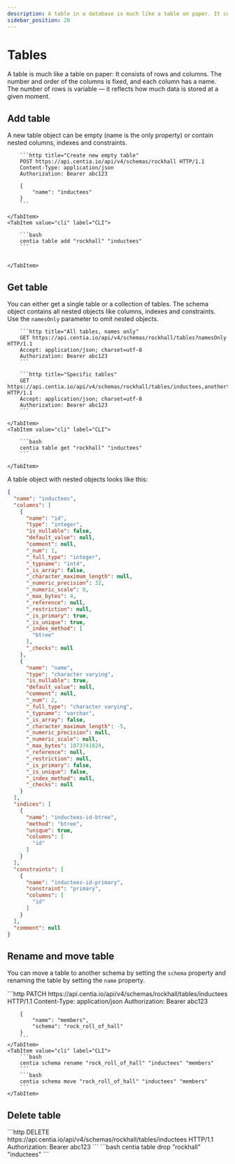 ```yaml
---
description: A table in a database is much like a table on paper. It consists of rows and columns.
sidebar_position: 20
---
```



# Tables

A table is much like a table on paper: It consists of rows and columns. The number and order of
the columns is fixed, and each column has a name. The number of rows is variable — it reflects how much data is stored
at a given moment.

## Add table

A new table object can be empty (name is the only property) or contain nested columns, indexes and constraints.

<Tabs>
    <TabItem value="http" label="HTTP" default>

        ```http title="Create new empty table"
        POST https://api.centia.io/api/v4/schemas/rockhall HTTP/1.1
        Content-Type: application/json
        Authorization: Bearer abc123

        {
            "name": "inductees"
        }
        ```

    </TabItem>
    <TabItem value="cli" label="CLI">

        ```bash
        centia table add "rockhall" "inductees"
        ```


    </TabItem>
</Tabs>

## Get table

You can either get a single table or a collection of tables. The schema object contains all nested objects like
columns, indexes and constraints. Use the `namesOnly` parameter to omit nested objects.

<Tabs>
    <TabItem value="http" label="HTTP" default>

        ```http title="All tables, names only"
        GET https://api.centia.io/api/v4/schemas/rockhall/tables?namesOnly HTTP/1.1
        Accept: application/json; charset=utf-8
        Authorization: Bearer abc123
        ```

        ```http title="Specific tables"
        GET https://api.centia.io/api/v4/schemas/rockhall/tables/inductees,anothertable HTTP/1.1
        Accept: application/json; charset=utf-8
        Authorization: Bearer abc123
        ```

    </TabItem>
    <TabItem value="cli" label="CLI">

        ```bash
        centia table get "rockhall" "inductees"
        ```

    </TabItem>
</Tabs>

A table object with nested objects looks like this:

```json
{
  "name": "inductees",
  "columns": [
    {
      "name": "id",
      "type": "integer",
      "is_nullable": false,
      "default_value": null,
      "comment": null,
      "_num": 1,
      "_full_type": "integer",
      "_typname": "int4",
      "_is_array": false,
      "_character_maximum_length": null,
      "_numeric_precision": 32,
      "_numeric_scale": 0,
      "_max_bytes": 4,
      "_reference": null,
      "_restriction": null,
      "_is_primary": true,
      "_is_unique": true,
      "_index_method": [
        "btree"
      ],
      "_checks": null
    },
    {
      "name": "name",
      "type": "character varying",
      "is_nullable": true,
      "default_value": null,
      "comment": null,
      "_num": 2,
      "_full_type": "character varying",
      "_typname": "varchar",
      "_is_array": false,
      "_character_maximum_length": -5,
      "_numeric_precision": null,
      "_numeric_scale": null,
      "_max_bytes": 1073741824,
      "_reference": null,
      "_restriction": null,
      "_is_primary": false,
      "_is_unique": false,
      "_index_method": null,
      "_checks": null
    }
  ],
  "indices": [
    {
      "name": "inductees-id-btree",
      "method": "btree",
      "unique": true,
      "columns": [
        "id"
      ]
    }
  ],
  "constraints": [
    {
      "name": "inductees-id-primary",
      "constraint": "primary",
      "columns": [
        "id"
      ]
    }
  ],
  "comment": null
}
```

## Rename and move table

You can move a table to another schema by setting the `schema` property and renaming the table by setting the
`name` property.

<Tabs>
    <TabItem value="http" label="HTTP" default>
        ```http
        PATCH https://api.centia.io/api/v4/schemas/rockhall/tables/inductees HTTP/1.1
        Content-Type: application/json
        Authorization: Bearer abc123

        {
            "name": "members",
            "schema": "rock_roll_of_hall"
        }
        ```
    </TabItem>
    <TabItem value="cli" label="CLI">
        ```bash
        centia schema rename "rock_roll_of_hall" "inductees" "members"
        ```
        ```bash
        centia schema move "rock_roll_of_hall" "inductees" "members"
        ```
    </TabItem>
</Tabs>

## Delete table

<Tabs>
    <TabItem value="http" label="HTTP" default>
        ```http
        DELETE https://api.centia.io/api/v4/schemas/rockhall/tables/inductees HTTP/1.1
        Authorization: Bearer abc123
        ```
    </TabItem>
    <TabItem value="cli" label="CLI">
        ```bash
        centia table drop "rockhall" "inductees"
        ```
    </TabItem>
</Tabs>
